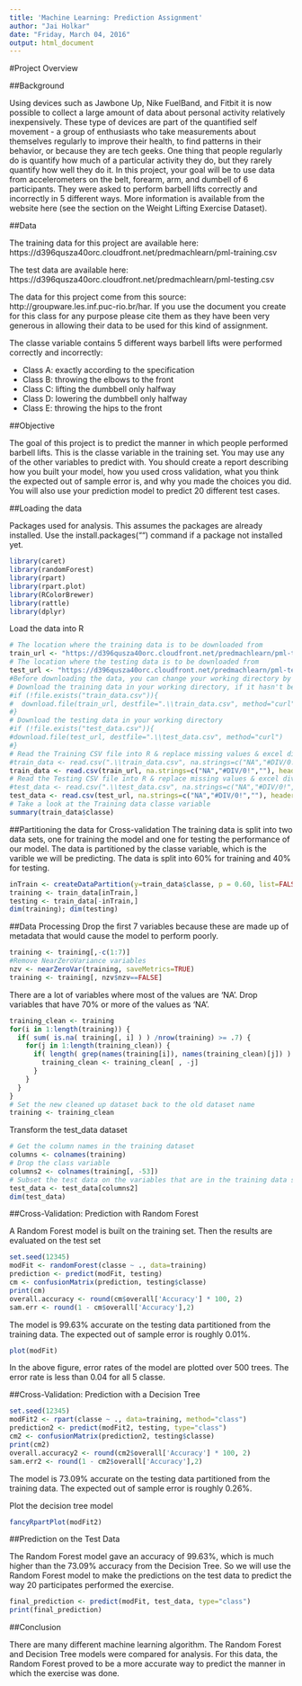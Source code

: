 ---
title: 'Machine Learning: Prediction Assignment'
author: "Jai Holkar"
date: "Friday, March 04, 2016"
output: html_document
---

#Project Overview

##Background

Using devices such as Jawbone Up, Nike FuelBand, and Fitbit it is now possible to collect a large amount of data about personal activity relatively inexpensively. These type of devices are part of the quantified self movement - a group of enthusiasts who take measurements about themselves regularly to improve their health, to find patterns in their behavior, or because they are tech geeks. One thing that people regularly do is quantify how much of a particular activity they do, but they rarely quantify how well they do it. In this project, your goal will be to use data from accelerometers on the belt, forearm, arm, and dumbell of 6 participants. They were asked to perform barbell lifts correctly and incorrectly in 5 different ways. More information is available from the website here (see the section on the Weight Lifting Exercise Dataset).

##Data

The training data for this project are available here: https://d396qusza40orc.cloudfront.net/predmachlearn/pml-training.csv

The test data are available here: https://d396qusza40orc.cloudfront.net/predmachlearn/pml-testing.csv

The data for this project come from this source: http://groupware.les.inf.puc-rio.br/har. If you use the document you create for this class for any purpose please cite them as they have been very generous in allowing their data to be used for this kind of assignment.

The classe variable contains 5 different ways barbell lifts were performed correctly and incorrectly:

- Class A: exactly according to the specification
- Class B: throwing the elbows to the front
- Class C: lifting the dumbbell only halfway
- Class D: lowering the dumbbell only halfway
- Class E: throwing the hips to the front

##Objective

The goal of this project is to predict the manner in which people performed barbell lifts. This is the classe variable in the training set. You may use any of the other variables to predict with. You should create a report describing how you built your model, how you used cross validation, what you think the expected out of sample error is, and why you made the choices you did. You will also use your prediction model to predict 20 different test cases.

##Loading the data

Packages used for analysis. This assumes the packages are already installed. Use the install.packages("") command if a package not installed yet.
```{r loadlib, message=FALSE, warning=FALSE}
library(caret)
library(randomForest)
library(rpart)
library(rpart.plot)
library(RColorBrewer)
library(rattle)
library(dplyr)
```

Load the data into R
```{r loaddata1, cache = TRUE}
# The location where the training data is to be downloaded from
train_url <- "https://d396qusza40orc.cloudfront.net/predmachlearn/pml-training.csv"
# The location where the testing data is to be downloaded from
test_url <- "https://d396qusza40orc.cloudfront.net/predmachlearn/pml-testing.csv"
#Before downloading the data, you can change your working directory by setting the path in setwd()
# Download the training data in your working directory, if it hasn't been already
#if (!file.exists("train_data.csv")){
#  download.file(train_url, destfile=".\\train_data.csv", method="curl")
#}
# Download the testing data in your working directory
#if (!file.exists("test_data.csv")){
#download.file(test_url, destfile=".\\test_data.csv", method="curl")
#}
# Read the Training CSV file into R & replace missing values & excel division error strings #DIV/0! #with #'NA'
#train_data <- read.csv(".\\train_data.csv", na.strings=c("NA","#DIV/0!",""), header=TRUE)
train_data <- read.csv(train_url, na.strings=c("NA","#DIV/0!",""), header=TRUE)
# Read the Testing CSV file into R & replace missing values & excel division error strings #DIV/0! with #'NA'
#test_data <- read.csv(".\\test_data.csv", na.strings=c("NA","#DIV/0!",""), header=TRUE)
test_data <- read.csv(test_url, na.strings=c("NA","#DIV/0!",""), header=TRUE)
# Take a look at the Training data classe variable
summary(train_data$classe)
```

##Partitioning the data for Cross-validation
The training data is split into two data sets, one for training the model and one for testing the performance of our model. The data is partitioned by the classe variable, which is the varible we will be predicting. The data is split into 60% for training and 40% for testing.
```{r partdata}
inTrain <- createDataPartition(y=train_data$classe, p = 0.60, list=FALSE)
training <- train_data[inTrain,]
testing <- train_data[-inTrain,]
dim(training); dim(testing)
```

##Data Processing
Drop the first 7 variables because these are made up of metadata that would cause the model to perform poorly.
```{r dataprop}
training <- training[,-c(1:7)]
#Remove NearZeroVariance variables
nzv <- nearZeroVar(training, saveMetrics=TRUE)
training <- training[, nzv$nzv==FALSE]
```

There are a lot of variables where most of the values are 'NA'. Drop variables that have 70% or more of the values as 'NA'.
```{r dropNA}
training_clean <- training
for(i in 1:length(training)) {
  if( sum( is.na( training[, i] ) ) /nrow(training) >= .7) {
    for(j in 1:length(training_clean)) {
      if( length( grep(names(training[i]), names(training_clean)[j]) ) == 1)  {
        training_clean <- training_clean[ , -j]
      }   
    } 
  }
}
# Set the new cleaned up dataset back to the old dataset name
training <- training_clean
```

Transform the test_data dataset
```{r getcolname}
# Get the column names in the training dataset
columns <- colnames(training)
# Drop the class variable
columns2 <- colnames(training[, -53])
# Subset the test data on the variables that are in the training data set
test_data <- test_data[columns2]
dim(test_data)
```

##Cross-Validation: Prediction with Random Forest

A Random Forest model is built on the training set. Then the results are evaluated on the test set
```{r cv1, cache=TRUE}
set.seed(12345)
modFit <- randomForest(classe ~ ., data=training)
prediction <- predict(modFit, testing)
cm <- confusionMatrix(prediction, testing$classe)
print(cm)
overall.accuracy <- round(cm$overall['Accuracy'] * 100, 2)
sam.err <- round(1 - cm$overall['Accuracy'],2)
```
The model is 99.63% accurate on the testing data partitioned from the training data. The expected out of sample error is roughly 0.01%.

```{r plot1}
plot(modFit)
```

In the above figure, error rates of the model are plotted over 500 trees. The error rate is less than 0.04 for all 5 classe.

##Cross-Validation: Prediction with a Decision Tree

```{r cv2}
set.seed(12345)
modFit2 <- rpart(classe ~ ., data=training, method="class")
prediction2 <- predict(modFit2, testing, type="class")
cm2 <- confusionMatrix(prediction2, testing$classe)
print(cm2)
overall.accuracy2 <- round(cm2$overall['Accuracy'] * 100, 2)
sam.err2 <- round(1 - cm2$overall['Accuracy'],2)
```
The model is 73.09% accurate on the testing data partitioned from the training data. The expected out of sample error is roughly 0.26%.

Plot the decision tree model
```{r plot2}
fancyRpartPlot(modFit2)
```
##Prediction on the Test Data

The Random Forest model gave an accuracy of 99.63%, which is much higher than the 73.09% accuracy from the Decision Tree. So we will use the Random Forest model to make the predictions on the test data to predict the way 20 participates performed the exercise.
```{r predict1}
final_prediction <- predict(modFit, test_data, type="class")
print(final_prediction)
```

##Conclusion

There are many different machine learning algorithm. The Random Forest and Decision Tree models were compared for analysis. For this data, the Random Forest proved to be a more accurate way to predict the manner in which the exercise was done.
